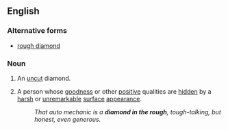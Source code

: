 ==English==

===Alternative forms===
* [[rough diamond]]

===Noun===
{{en-noun|sg=[[diamond]] [[in]] [[the]] [[rough]]|diamonds in the rough}}

# An [[uncut]] diamond.
# {{idiomatic}} A person whose [[goodness]] or other [[positive]] qualities are [[hidden]] by a [[harsh]] or [[unremarkable]] [[surface]] [[appearance]].
#: ''That auto mechanic is a '''diamond in the rough''', tough-talking, but honest, even generous.''